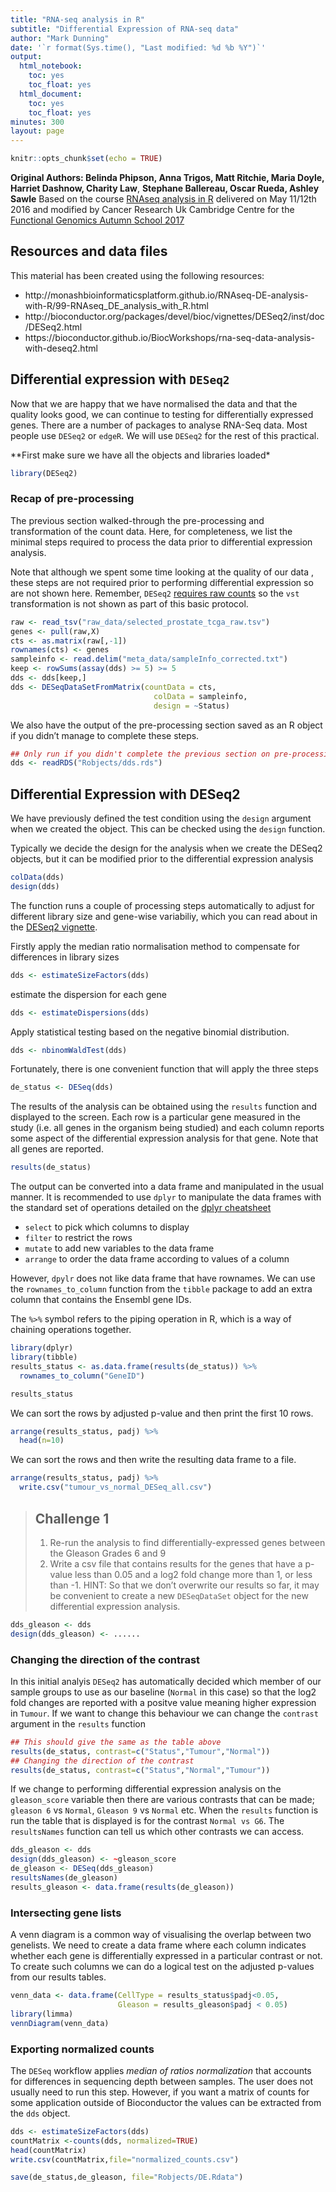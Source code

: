 ```yaml
---
title: "RNA-seq analysis in R"
subtitle: "Differential Expression of RNA-seq data"
author: "Mark Dunning"
date: '`r format(Sys.time(), "Last modified: %d %b %Y")`'
output:
  html_notebook:
    toc: yes
    toc_float: yes
  html_document:
    toc: yes
    toc_float: yes
minutes: 300
layout: page
---
```


```r
knitr::opts_chunk$set(echo = TRUE)
```

**Original Authors: Belinda Phipson, Anna Trigos, Matt Ritchie, Maria Doyle, Harriet Dashnow, Charity Law**, **Stephane Ballereau, Oscar Rueda, Ashley Sawle**
Based on the course [RNAseq analysis in R](http://combine-australia.github.io/2016-05-11-RNAseq/) delivered on May 11/12th 2016 and modified by Cancer Research Uk Cambridge Centre for the [Functional Genomics Autumn School 2017](https://bioinformatics-core-shared-training.github.io/cruk-autumn-school-2017/)

## Resources and data files

This material has been created using the following resources:  


- http://monashbioinformaticsplatform.github.io/RNAseq-DE-analysis-with-R/99-RNAseq_DE_analysis_with_R.html  
- http://bioconductor.org/packages/devel/bioc/vignettes/DESeq2/inst/doc/DESeq2.html
- https://bioconductor.github.io/BiocWorkshops/rna-seq-data-analysis-with-deseq2.html



## Differential expression with `DESeq2`

Now that we are happy that we have normalised the data and that the quality looks good, we can continue to testing for differentially expressed genes. There are a number of packages to analyse RNA-Seq data. Most people use `DESeq2` or `edgeR`. We will use `DESeq2` for the rest of this practical.

**First make sure we have all the objects and libraries loaded*

```r
library(DESeq2)

```


### Recap of pre-processing

The previous section walked-through the pre-processing and transformation of the count data. Here, for completeness, we list the minimal steps required to process the data prior to differential expression analysis.

Note that although we spent some time looking at the quality of our data , these steps are not required prior to performing differential expression so are not shown here. Remember, `DESeq2` [requires raw counts](http://bioconductor.org/packages/devel/bioc/vignettes/DESeq2/inst/doc/DESeq2.html#why-un-normalized-counts) so the `vst` transformation is not shown as part of this basic protocol.

```r
raw <- read_tsv("raw_data/selected_prostate_tcga_raw.tsv")
genes <- pull(raw,X)
cts <- as.matrix(raw[,-1])
rownames(cts) <- genes
sampleinfo <- read.delim("meta_data/sampleInfo_corrected.txt")
keep <- rowSums(assay(dds) >= 5) >= 5
dds <- dds[keep,]
dds <- DESeqDataSetFromMatrix(countData = cts, 
                                colData = sampleinfo,
                                design = ~Status)
```

We also have the output of the pre-processing section saved as an R object if you didn't manage to complete these steps.

```r
## Only run if you didn't complete the previous section on pre-processing
dds <- readRDS("Robjects/dds.rds")
```



## Differential Expression with DESeq2

We have previously defined the test condition using the `design` argument when we created the object. This can be checked using the `design` function.

Typically we decide the design for the analysis when we create the DESeq2 objects, but it can be modified prior to the differential expression analysis

```r
colData(dds)
design(dds)
```



The function runs a couple of processing steps automatically to adjust for different library size and gene-wise variabiliy, which you can read about in the [DESeq2 vignette](http://bioconductor.org/packages/devel/bioc/vignettes/DESeq2/inst/doc/DESeq2.html#the-deseq2-model).

Firstly apply the median ratio normalisation method to compensate for differences in library sizes

```r
dds <- estimateSizeFactors(dds)

```

estimate the dispersion for each gene

```r
dds <- estimateDispersions(dds)
```

Apply statistical testing based on the negative binomial distribution.

```r
dds <- nbinomWaldTest(dds)
```

Fortunately, there is one convenient function that will apply the three steps

```r
de_status <- DESeq(dds)

```



The results of the analysis can be obtained using the `results` function and displayed to the screen. Each row is a particular gene measured in the study (i.e. all genes in the organism being studied) and each column reports some aspect of the differential expression analysis for that gene. Note that all genes are reported. 

```r
results(de_status)
```

The output can be converted into a data frame and manipulated in the usual manner. It is recommended to use `dplyr` to manipulate the data frames with the standard set of operations detailed on the [dplyr cheatsheet](https://www.rstudio.com/wp-content/uploads/2015/02/data-wrangling-cheatsheet.pdf)

- `select` to pick which columns to display
- `filter` to restrict the rows
- `mutate` to add new variables to the data frame
- `arrange` to order the data frame according to values of a column

However, `dpylr` does not like data frame that have rownames. We can use the `rownames_to_column` function from the `tibble` package to add an extra column that contains the Ensembl gene IDs.

The `%>%` symbol refers to the piping operation in R, which is a way of chaining operations together. 

```r
library(dplyr)
library(tibble)
results_status <- as.data.frame(results(de_status)) %>% 
  rownames_to_column("GeneID")  

results_status
```

We can sort the rows by adjusted p-value and then print the first 10 rows.

```r
arrange(results_status, padj) %>%  
  head(n=10)
```

We can sort the rows and then write the resulting data frame to a file.

```r
arrange(results_status, padj) %>%
  write.csv("tumour_vs_normal_DESeq_all.csv")
```




> ## Challenge 1 {.challenge}
>
> 1. Re-run the analysis to find differentially-expressed genes between the Gleason Grades 6 and 9
> 2. Write a csv file that contains results for the genes that have a p-value less than 0.05 and a log2 fold change more than 1, or less than -1.
> HINT: So that we don't overwrite our results so far, it may be convenient to create a new `DESeqDataSet` object for the new differential expression analysis.

```r
dds_gleason <- dds
design(dds_gleason) <- ......
```

### Changing the direction of the contrast

In this initial analyis `DESeq2` has automatically decided which member of our sample groups to use as our baseline (`Normal` in this case) so that the log2 fold changes are reported with a positve value meaning higher expression in `Tumour`. If we want to change this behaviour we can change the `contrast` argument in the `results` function


```r
## This should give the same as the table above
results(de_status, contrast=c("Status","Tumour","Normal"))
## Changing the direction of the contrast
results(de_status, contrast=c("Status","Normal","Tumour"))

```

If we change to performing differential expression analysis on the `gleason_score` variable then there are various contrasts that can be made; `gleason 6` vs `Normal`, `Gleason 9` vs `Normal` etc. When the `results` function is run the table that is displayed is for the contrast `Normal vs G6`. The `resultsNames` function can tell us which other contrasts we can access.


```r
dds_gleason <- dds
design(dds_gleason) <- ~gleason_score
de_gleason <- DESeq(dds_gleason)
resultsNames(de_gleason)
results_gleason <- data.frame(results(de_gleason))
```

### Intersecting gene lists

A venn diagram is a common way of visualising the overlap between two genelists. We need to create a data frame where each column indicates whether each gene is differentially expressed in a particular contrast or not. To create such columns we can do a logical test on the adjusted p-values from our results tables.


```r
venn_data <- data.frame(CellType = results_status$padj<0.05,
                        Gleason = results_gleason$padj < 0.05)
library(limma)
vennDiagram(venn_data)
```




<!--
### Fitting alternative models to the data

`DESEq2` allows for more complicated models to be fit to the data. For guidance on how to fit more complicated models you can consult the [DESeq2 vignette](http://bioconductor.org/packages/devel/bioc/vignettes/DESeq2/inst/doc/DESeq2.html), the [limma user guide](https://www.bioconductor.org/packages/devel/bioc/vignettes/limma/inst/doc/usersguide.pdf) or the Bioconductor mailing list. 

In particular, DESeq2 allows [multi-factor models](http://bioconductor.org/packages/devel/bioc/vignettes/DESeq2/inst/doc/DESeq2.html#multi-factor-designs) which can account for other sources of variation in the data such as batches or gender.

Lets suppose that we wanted the different between virgin and lactatin individuals, but controlling for `CellType`. The main assumption being that the effect of `Status` is the same regardless of `CellType` The design for such an analysis would be:-

```r
dds.mf <- dds
design(dds.mf) <- ~CellType+Status
de.mf <- DESeq(dds.mf)
results.mf <- results(de.mf,contrast=c("Status","lactation","virgin"))
results.mf
```

-->

### Exporting normalized counts

The `DESeq` workflow applies *median of ratios normalization* that accounts for differences in sequencing depth between samples. The user does not usually need to run this step. However, if you want a matrix of counts for some application outside of Bioconductor the values can be extracted from the `dds` object.

```r
dds <- estimateSizeFactors(dds) 
countMatrix <-counts(dds, normalized=TRUE)
head(countMatrix)
write.csv(countMatrix,file="normalized_counts.csv")
```


```r
save(de_status,de_gleason, file="Robjects/DE.Rdata")
```

